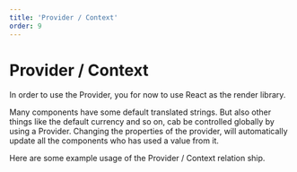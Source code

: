 ```yaml
---
title: 'Provider / Context'
order: 9
---
```



# Provider / Context

In order to use the Provider, you for now to use React as the render library.

Many components have some default translated strings. But also other things like the default currency and so on, cab be controlled globally by using a Provider. Changing the properties of the provider, will automatically update all the components who has used a value from it.

Here are some example usage of the Provider / Context relation ship.

<ProviderInfo />
